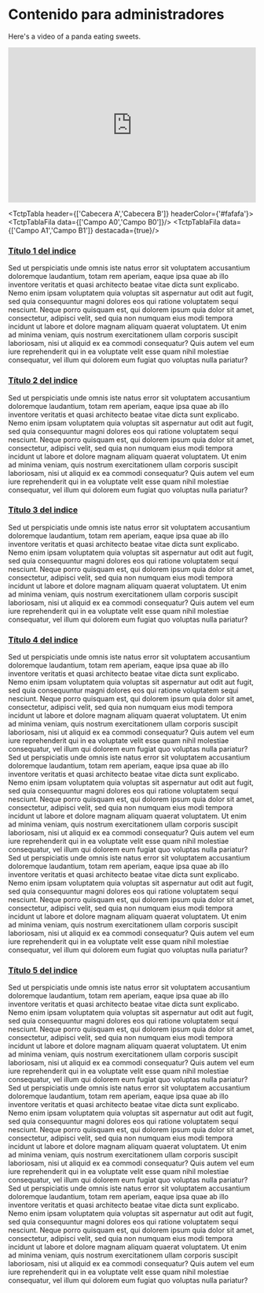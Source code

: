 
# Contenido para administradores
Here's a video of a panda eating sweets.
<iframe width="100%" height="315" src="https://www.youtube.com/embed/dP1zm6IwGnY" frameBorder="0" allowFullScreen></iframe>

<TctpTabla header={['Cabecera A','Cabecera B']} headerColor={'#fafafa'}>
    <TctpTablaFila data={['Campo A0','Campo B0']}/>
    <TctpTablaFila data={['Campo A1','Campo B1']} destacada={true}/>
</TctpTabla>

### [Título 1 del indice](#titulo-1) <span id="titulo-1"></span>

Sed ut perspiciatis unde omnis iste natus error sit voluptatem accusantium doloremque laudantium, 
totam rem aperiam, eaque ipsa quae ab illo inventore veritatis et quasi architecto beatae 
vitae dicta sunt explicabo. Nemo enim ipsam voluptatem quia voluptas sit aspernatur aut odit aut fugit, 
sed quia consequuntur magni dolores eos qui ratione voluptatem sequi nesciunt. Neque porro quisquam est, 
qui dolorem ipsum quia dolor sit amet, consectetur, adipisci velit, sed quia non numquam eius modi tempora 
incidunt ut labore et dolore magnam aliquam quaerat voluptatem. Ut enim ad minima veniam, quis nostrum 
exercitationem ullam corporis suscipit laboriosam, nisi ut aliquid ex ea commodi consequatur? 
Quis autem vel eum iure reprehenderit qui in ea voluptate velit esse quam nihil molestiae consequatur, 
vel illum qui dolorem eum fugiat quo voluptas nulla pariatur?


### [Título 2 del indice](#titulo-2) <span id="titulo-2"></span>

Sed ut perspiciatis unde omnis iste natus error sit voluptatem accusantium doloremque laudantium, 
totam rem aperiam, eaque ipsa quae ab illo inventore veritatis et quasi architecto beatae 
vitae dicta sunt explicabo. Nemo enim ipsam voluptatem quia voluptas sit aspernatur aut odit aut fugit, 
sed quia consequuntur magni dolores eos qui ratione voluptatem sequi nesciunt. Neque porro quisquam est, 
qui dolorem ipsum quia dolor sit amet, consectetur, adipisci velit, sed quia non numquam eius modi tempora 
incidunt ut labore et dolore magnam aliquam quaerat voluptatem. Ut enim ad minima veniam, quis nostrum 
exercitationem ullam corporis suscipit laboriosam, nisi ut aliquid ex ea commodi consequatur? 
Quis autem vel eum iure reprehenderit qui in ea voluptate velit esse quam nihil molestiae consequatur, 
vel illum qui dolorem eum fugiat quo voluptas nulla pariatur?

### [Título 3 del indice](#titulo-3) <span id="titulo-3"></span>

Sed ut perspiciatis unde omnis iste natus error sit voluptatem accusantium doloremque laudantium, 
totam rem aperiam, eaque ipsa quae ab illo inventore veritatis et quasi architecto beatae 
vitae dicta sunt explicabo. Nemo enim ipsam voluptatem quia voluptas sit aspernatur aut odit aut fugit, 
sed quia consequuntur magni dolores eos qui ratione voluptatem sequi nesciunt. Neque porro quisquam est, 
qui dolorem ipsum quia dolor sit amet, consectetur, adipisci velit, sed quia non numquam eius modi tempora 
incidunt ut labore et dolore magnam aliquam quaerat voluptatem. Ut enim ad minima veniam, quis nostrum 
exercitationem ullam corporis suscipit laboriosam, nisi ut aliquid ex ea commodi consequatur? 
Quis autem vel eum iure reprehenderit qui in ea voluptate velit esse quam nihil molestiae consequatur, 
vel illum qui dolorem eum fugiat quo voluptas nulla pariatur?

### [Título 4 del indice](#titulo-4) <span id="titulo-4"></span>

Sed ut perspiciatis unde omnis iste natus error sit voluptatem accusantium doloremque laudantium, 
totam rem aperiam, eaque ipsa quae ab illo inventore veritatis et quasi architecto beatae 
vitae dicta sunt explicabo. Nemo enim ipsam voluptatem quia voluptas sit aspernatur aut odit aut fugit, 
sed quia consequuntur magni dolores eos qui ratione voluptatem sequi nesciunt. Neque porro quisquam est, 
qui dolorem ipsum quia dolor sit amet, consectetur, adipisci velit, sed quia non numquam eius modi tempora 
incidunt ut labore et dolore magnam aliquam quaerat voluptatem. Ut enim ad minima veniam, quis nostrum 
exercitationem ullam corporis suscipit laboriosam, nisi ut aliquid ex ea commodi consequatur? 
Quis autem vel eum iure reprehenderit qui in ea voluptate velit esse quam nihil molestiae consequatur, 
vel illum qui dolorem eum fugiat quo voluptas nulla pariatur?
Sed ut perspiciatis unde omnis iste natus error sit voluptatem accusantium doloremque laudantium, 
totam rem aperiam, eaque ipsa quae ab illo inventore veritatis et quasi architecto beatae 
vitae dicta sunt explicabo. Nemo enim ipsam voluptatem quia voluptas sit aspernatur aut odit aut fugit, 
sed quia consequuntur magni dolores eos qui ratione voluptatem sequi nesciunt. Neque porro quisquam est, 
qui dolorem ipsum quia dolor sit amet, consectetur, adipisci velit, sed quia non numquam eius modi tempora 
incidunt ut labore et dolore magnam aliquam quaerat voluptatem. Ut enim ad minima veniam, quis nostrum 
exercitationem ullam corporis suscipit laboriosam, nisi ut aliquid ex ea commodi consequatur? 
Quis autem vel eum iure reprehenderit qui in ea voluptate velit esse quam nihil molestiae consequatur, 
vel illum qui dolorem eum fugiat quo voluptas nulla pariatur?
Sed ut perspiciatis unde omnis iste natus error sit voluptatem accusantium doloremque laudantium, 
totam rem aperiam, eaque ipsa quae ab illo inventore veritatis et quasi architecto beatae 
vitae dicta sunt explicabo. Nemo enim ipsam voluptatem quia voluptas sit aspernatur aut odit aut fugit, 
sed quia consequuntur magni dolores eos qui ratione voluptatem sequi nesciunt. Neque porro quisquam est, 
qui dolorem ipsum quia dolor sit amet, consectetur, adipisci velit, sed quia non numquam eius modi tempora 
incidunt ut labore et dolore magnam aliquam quaerat voluptatem. Ut enim ad minima veniam, quis nostrum 
exercitationem ullam corporis suscipit laboriosam, nisi ut aliquid ex ea commodi consequatur? 
Quis autem vel eum iure reprehenderit qui in ea voluptate velit esse quam nihil molestiae consequatur, 
vel illum qui dolorem eum fugiat quo voluptas nulla pariatur?

### [Título 5 del indice](#titulo-5) <span id="titulo-5"></span>

Sed ut perspiciatis unde omnis iste natus error sit voluptatem accusantium doloremque laudantium, 
totam rem aperiam, eaque ipsa quae ab illo inventore veritatis et quasi architecto beatae 
vitae dicta sunt explicabo. Nemo enim ipsam voluptatem quia voluptas sit aspernatur aut odit aut fugit, 
sed quia consequuntur magni dolores eos qui ratione voluptatem sequi nesciunt. Neque porro quisquam est, 
qui dolorem ipsum quia dolor sit amet, consectetur, adipisci velit, sed quia non numquam eius modi tempora 
incidunt ut labore et dolore magnam aliquam quaerat voluptatem. Ut enim ad minima veniam, quis nostrum 
exercitationem ullam corporis suscipit laboriosam, nisi ut aliquid ex ea commodi consequatur? 
Quis autem vel eum iure reprehenderit qui in ea voluptate velit esse quam nihil molestiae consequatur, 
vel illum qui dolorem eum fugiat quo voluptas nulla pariatur?
Sed ut perspiciatis unde omnis iste natus error sit voluptatem accusantium doloremque laudantium, 
totam rem aperiam, eaque ipsa quae ab illo inventore veritatis et quasi architecto beatae 
vitae dicta sunt explicabo. Nemo enim ipsam voluptatem quia voluptas sit aspernatur aut odit aut fugit, 
sed quia consequuntur magni dolores eos qui ratione voluptatem sequi nesciunt. Neque porro quisquam est, 
qui dolorem ipsum quia dolor sit amet, consectetur, adipisci velit, sed quia non numquam eius modi tempora 
incidunt ut labore et dolore magnam aliquam quaerat voluptatem. Ut enim ad minima veniam, quis nostrum 
exercitationem ullam corporis suscipit laboriosam, nisi ut aliquid ex ea commodi consequatur? 
Quis autem vel eum iure reprehenderit qui in ea voluptate velit esse quam nihil molestiae consequatur, 
vel illum qui dolorem eum fugiat quo voluptas nulla pariatur?
Sed ut perspiciatis unde omnis iste natus error sit voluptatem accusantium doloremque laudantium, 
totam rem aperiam, eaque ipsa quae ab illo inventore veritatis et quasi architecto beatae 
vitae dicta sunt explicabo. Nemo enim ipsam voluptatem quia voluptas sit aspernatur aut odit aut fugit, 
sed quia consequuntur magni dolores eos qui ratione voluptatem sequi nesciunt. Neque porro quisquam est, 
qui dolorem ipsum quia dolor sit amet, consectetur, adipisci velit, sed quia non numquam eius modi tempora 
incidunt ut labore et dolore magnam aliquam quaerat voluptatem. Ut enim ad minima veniam, quis nostrum 
exercitationem ullam corporis suscipit laboriosam, nisi ut aliquid ex ea commodi consequatur? 
Quis autem vel eum iure reprehenderit qui in ea voluptate velit esse quam nihil molestiae consequatur, 
vel illum qui dolorem eum fugiat quo voluptas nulla pariatur?





